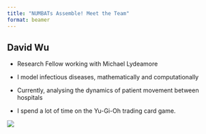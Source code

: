 ```yaml
---
title: "NUMBATs Assemble! Meet the Team"
format: beamer
---
```


## David Wu

- Research Fellow working with Michael Lydeamore

- I model infectious diseases, mathematically and computationally

- Currently, analysing the dynamics of patient movement between hospitals 

- I spend a lot of time on the Yu-Gi-Oh trading card game.

\vspace{0.5em}

![](david_w_img/state_of_the_union.png){fig-align="center"}



<!-- We are looking for a single slide from each member. You will have 4 minutes to say hello, and present your slide.

This is a flavour of what you are up to, your research interests, anything else you would like to mention (hobbies, pets etc.)

-   Position in the department

-   Research themes

-   What are you working on?

-   Hobbies/interests -->

